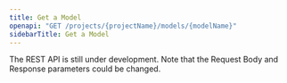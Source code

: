 ```yaml
---
title: Get a Model
openapi: "GET /projects/{projectName}/models/{modelName}"
sidebarTitle: Get a Model
---
```


<Warning>

The REST API is still under development. Note that the Request Body and Response parameters could be changed.

</Warning>